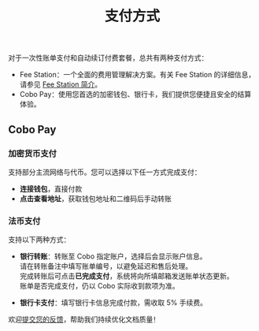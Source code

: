 ﻿---
title: "支付方式"
sidebarTitle: "支付方式"
lang: "zh-hans"
description: "了解 Cobo Portal 提供的支付方式，确保便捷、安全的结算体验。"
---
对于一次性账单支付和自动续订付费套餐，总共有两种支付方式：

- Fee Station：一个全面的费用管理解决方案。有关 Fee Station 的详细信息，请参见 [Fee Station 简介](/cn/portal/fee-station/introduction)。
- Cobo Pay：使用您首选的加密钱包、银行卡，我们提供您便捷且安全的结算体验。

## Cobo Pay

### 加密货币支付

支持部分主流网络与代币。您可以选择以下任一方式完成支付：

- **连接钱包**，直接付款  
- **点击查看地址**，获取钱包地址和二维码后手动转账


### 法币支付

支持以下两种方式：

- **银行转账**：转账至 Cobo 指定账户，选择后会显示账户信息。  
  <Note>请在转账备注中填写账单编号，以避免延迟和售后处理。</Note>  
  完成转账后可点击**已完成支付**，系统将向所填邮箱发送账单状态更新。  
  <Note>账单是否完成支付，仍以 Cobo 实际收到款项为准。</Note>

- **银行卡支付**：填写银行卡信息完成付款，需收取 5% 手续费。


<Tip>欢迎[提交您的反馈](https://forms.zohopublic.com/cobo/form/DocumentFeedbackForm/formperma/QvLOhxJv1_JMsJ-1dleZ8Itb_7rzN-LtgvsDdxosoVI?referrername=manuals)，帮助我们持续优化文档质量！</Tip>